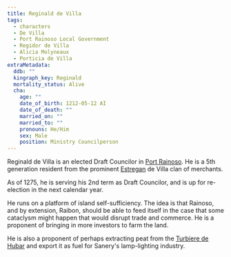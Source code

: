 ```yaml
---
title: Reginald de Villa
tags:
  - characters
  - De Villa
  - Port Rainoso Local Government
  - Regidor de Villa
  - Alicia Molyneaux
  - Porticia de Villa
extraMetadata:
  ddb: ""
  kingraph_key: Reginald
  mortality_status: Alive
  cha:
    age: ""
    date_of_birth: 1212-05-12 AI
    date_of_death: ""
    married_on: ""
    married_to: ""
    pronouns: He/Him
    sex: Male
    position: Ministry Councilperson
---
```


Reginald de Villa is an elected Draft Councilor in
[Port Rainoso](/locations/port-rainoso/). He is a 5th generation resident
from the prominent [Estregan](/ethnicities/estregan/) de Villa clan of
merchants.

As of 1275, he is serving his 2nd term as Draft Councilor, and is up for
re-election in the next calendar year.

He runs on a platform of island self-sufficiency. The idea is that Rainoso, and
by extension, Raibon, should be able to feed itself in the case that some
cataclysm might happen that would disrupt trade and commerce. He is a proponent
of bringing in more investors to farm the land.

He is also a proponent of perhaps extracting peat from the
[Turbiere de Hubar](/locations/turbiere-de-hubar/) and export it as fuel
for Sanery's lamp-lighting industry.
